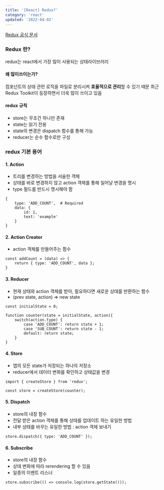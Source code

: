 ```yaml
---
title: '[React] Redux?'
category: 'react'
updated: '2022-04-02'
---
```


[Redux 공식 문서](https://ko.redux.js.org/)

### Redux 란?

redux는 react에서 가장 많이 사용되는 상태라이브러리

#### 왜 많이쓰이는가?

컴포넌트의 상태 관련 로직을 파일로 분리시켜 **효율적으로 관리**할 수 있기 때문
최근 Redux Toolkit이 등장하면서 더욱 많이 쓰이고 있음

#### redux 규칙

- store는 무조건 하나만 존재
- state는 읽기 전용
- state의 변경은 dispatch 함수를 통해 가능
- reducer는 순수 함수로만 구성

### redux 기본 용어

#### 1. Action

- 트리를 변경하는 방법을 서술한 객체
- 상태를 바로 변경하지 않고 action 객체를 통해 일어날 변경을 명시
- type 필드를 반드시 명시해야 함

```
{
	type: 'ADD_COUNT',	# Required
    data: {
    	id: 1,
        text: 'example'
    }
}
```

#### 2. Action Creator

- action 객체를 만들어주는 함수

```
const addCount = (data) => {
	return { type: 'ADD_COUNT', data };
}
```

#### 3. Reducer

- 현재 상태와 action 객체를 받아, 필요하다면 새로운 상태를 반환하는 함수
- (prev state, action) => new state

```
const initialState = 0;

function counter(state = initialState, action){
	switch(action.type) {
    	case 'ADD_COUNT': return state + 1;
        case 'SUB_COUNT': return state - 1;
        default: return state;
    }
}
```

#### 4. Store

- 앱의 모든 state가 저장되는 하나의 저장소
- reducer에서 데이터 변화를 확인하고 상태값을 변경

```
import { createStore } from 'redux';

const store = createStore(counter);
```

#### 5. Dispatch

- store의 내장 함수
- 전달 받은 action 객체를 통해 상태를 업데이트 하는 유일한 방법
- 내부 상태를 바꾸는 유일한 방법 : action 객체 보내기

```
store.dispatch({ type: 'ADD_COUNT' });
```

#### 6. Subscribe

- store의 내장 함수
- 상태 변화에 따라 rerendering 할 수 있음
- 일종의 이벤트 리스너

```
store.subscribe(() => console.log(store.getState()));
```
